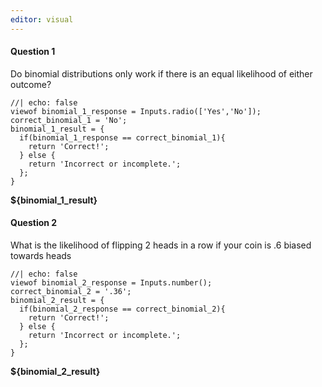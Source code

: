 ```yaml
---
editor: visual
---
```

#### Question 1
Do binomial distributions only work if there is an equal likelihood of either outcome?
```ojs
//| echo: false
viewof binomial_1_response = Inputs.radio(['Yes','No']);
correct_binomial_1 = 'No';
binomial_1_result = {
  if(binomial_1_response == correct_binomial_1){
    return 'Correct!';
  } else {
    return 'Incorrect or incomplete.';
  };
}
```
**${binomial_1_result}**

#### Question 2
What is the likelihood of flipping 2 heads in a row if your coin is .6 biased towards heads
```ojs
//| echo: false
viewof binomial_2_response = Inputs.number();
correct_binomial_2 = '.36';
binomial_2_result = {
  if(binomial_2_response == correct_binomial_2){
    return 'Correct!';
  } else {
    return 'Incorrect or incomplete.';
  };
}
```
**${binomial_2_result}**